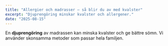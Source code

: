 ```yaml
---
title: "Allergier och madrasser – så blir du av med kvalster"
excerpt: "Djuprengöring minskar kvalster och allergener."
date: "2025-08-15"
---
```


En **djuprengöring** av madrassen kan minska kvalster och ge bättre sömn. Vi använder skonsamma metoder som passar hela familjen.

